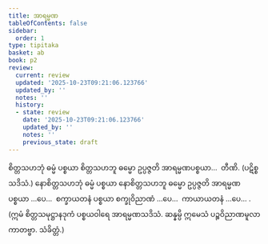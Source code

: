 ```yaml
---
title: အာရမ္မဏ
tableOfContents: false
sidebar:
  order: 1
type: tipitaka
basket: ab
book: p2
review:
  current: review
  updated: '2025-10-23T09:21:06.123766'
  updated_by: ''
  notes: ''
  history:
  - state: review
    date: '2025-10-23T09:21:06.123766'
    updated_by: ''
    notes: ''
    previous_state: draft
---
```



<ReviewStatus review={frontmatter.review} showDetails={true} />

<HypothesisAnnotation frontmatter={frontmatter} />

<DynamicBreadcrumb />

<Division number="249" book="p2" e="ch" v="38" p="150">

<Paragraph number="2936" book="p2">
စိတ္တသဟဘုံ ဓမ္မံ ပစ္စယာ စိတ္တသဟဘူ ဓမ္မော ဥပ္ပဇ္ဇတိ အာရမ္မဏပစ္စယာ…  တီဏိ. (ပဋိစ္စသဒိသံ.)
</Paragraph>

<Paragraph number="2937" book="p2">
နောစိတ္တသဟဘုံ ဓမ္မံ ပစ္စယာ နောစိတ္တသဟဘူ ဓမ္မော ဥပ္ပဇ္ဇတိ အာရမ္မဏပစ္စယာ …ပေ…  စက္ခာယတနံ ပစ္စယာ စက္ခုဝိညာဏံ …ပေ…  ကာယာယတနံ …ပေ… . (ဣမံ စိတ္တသမုဋ္ဌာနဒုကံ ပစ္စယဝါရေ အာရမ္မဏသဒိသံ. ဆန္နမ္ပိ ဣမေသံ ပဉ္စဝိညာဏမူလာ ကာတဗ္ဗာ. သံခိတ္တံ.)
</Paragraph>
</Division>